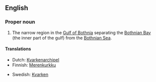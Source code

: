 ==English==

===Proper noun===
{{en-proper noun}}

# The narrow region in the [[Gulf of Bothnia]] separating the [[Bothnian Bay]] (the inner part of the gulf) from the [[Bothnian Sea]].

====Translations====
{{top}}
*Dutch: [[Kvarkenarchipel]] 
*Finnish: [[Merenkurkku]]
{{mid}}
*Swedish: [[Kvarken]]
{{bottom}}